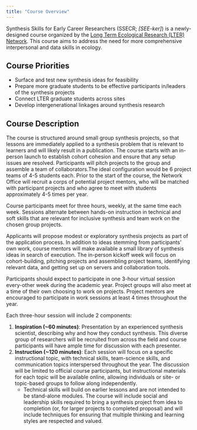 ```yaml
---
title: "Course Overview"
---
```


Synthesis Skills for Early Career Researchers (SSECR; _\[SEE-ker\]_) is a newly-designed course organized by the [Long Term Ecological Research (LTER) Network](https://lternet.edu/). This course aims to address the need for more comprehensive interpersonal and data skills in ecology. 

## Course Priorities

- Surface and test new synthesis ideas for feasibility
- Prepare more graduate students to be effective participants in/leaders of the synthesis projects
- Connect LTER graduate students across sites
- Develop intergenerational linkages around synthesis research

## Course Description

The course is structured around small group synthesis projects, so that lessons are immediately applied to a synthesis problem that is relevant to learners and will likely result in a publication. The course starts with an in-person launch to establish cohort cohesion and ensure that any setup issues are resolved. Participants will pitch projects to the group and assemble a team of collaborators.The ideal configuration would be 6 project teams of 4-5 students each. Prior to the start of the course, the Network Office will recruit a corps of potential project mentors, who will be matched with participant projects and who agree to meet with students approximately 4-5 times per year.

Course participants meet for three hours, weekly, at the same time each week. Sessions alternate between hands-on instruction in technical and soft skills that are relevant for inclusive synthesis and team work on the chosen group projects. 

Applicants will propose modest or exploratory synthesis projects as part of the application process. In addition to ideas stemming from participants' own work, course mentors will make available a small library of synthesis ideas in search of execution. The in-person kickoff week will focus on cohort-building, pitching projects and assembling project teams, identifying relevant data, and getting set up on servers and collaboration tools.

Participants should expect to participate in one 3-hour virtual session every-other week during the academic year. Project groups will also meet at a time of their own choosing to work on projects. Project mentors are encouraged to participate in work sessions at least 4 times throughout the year.

Each three-hour session will include 2 components:

1. **Inspiration (\~60 minutes)**: Presentation by an experienced synthesis scientist, describing why and how they conduct synthesis. This diverse group of researchers will be recruited from across the field and course participants will have ample time for discussion with each presenter.
2. **Instruction (~120 minutes)**: Each session will focus on a specific instructional topic, with technical skills, team-science skills, and communication topics interspersed throughout the year. The discussion will be limited to official course participants, but instructional materials for each topic will be available online, allowing individuals or site- or topic-based groups to follow along independently. 
    - Technical skills will build on earlier lessons and are not intended to be stand-alone modules.
The course will include social and leadership skills required to bring a synthesis project from idea to completion (or, for larger projects to completed proposal) and will include techniques for ensuring that multiple thinking and learning styles are respected and valued.

